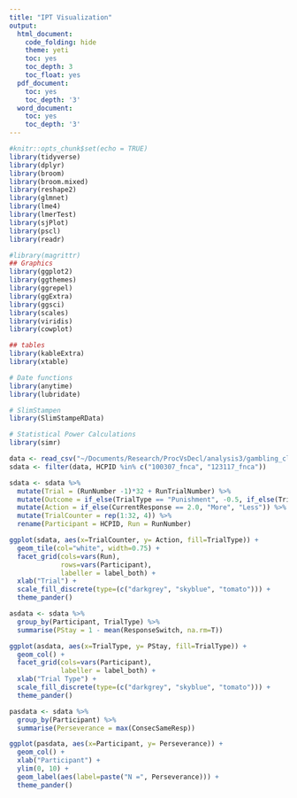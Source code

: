 ```yaml
---
title: "IPT Visualization"
output:
  html_document:
    code_folding: hide
    theme: yeti
    toc: yes
    toc_depth: 3
    toc_float: yes
  pdf_document:
    toc: yes
    toc_depth: '3'
  word_document:
    toc: yes
    toc_depth: '3'
---
```


```r
#knitr::opts_chunk$set(echo = TRUE)
library(tidyverse)
library(dplyr)
library(broom)
library(broom.mixed)
library(reshape2)
library(glmnet)
library(lme4)
library(lmerTest)
library(sjPlot)
library(pscl)
library(readr)

#library(magrittr)
## Graphics
library(ggplot2)
library(ggthemes)
library(ggrepel)
library(ggExtra)
library(ggsci)
library(scales)
library(viridis)
library(cowplot)

## tables
library(kableExtra)
library(xtable)

# Date functions
library(anytime)
library(lubridate)

# SlimStampen
library(SlimStampeRData)

# Statistical Power Calculations
library(simr)
```

```r
data <- read_csv("~/Documents/Research/ProcVsDecl/analysis3/gambling_clean_data.csv")
sdata <- filter(data, HCPID %in% c("100307_fnca", "123117_fnca"))

sdata <- sdata %>%
  mutate(Trial = (RunNumber -1)*32 + RunTrialNumber) %>%
  mutate(Outcome = if_else(TrialType == "Punishment", -0.5, if_else(TrialType == "Neutral", 0, 1))) %>%
  mutate(Action = if_else(CurrentResponse == 2.0, "More", "Less")) %>%
  mutate(TrialCounter = rep(1:32, 4)) %>%
  rename(Participant = HCPID, Run = RunNumber)
```

```r
ggplot(sdata, aes(x=TrialCounter, y= Action, fill=TrialType)) +
  geom_tile(col="white", width=0.75) +
  facet_grid(cols=vars(Run), 
             rows=vars(Participant),
             labeller = label_both) +
  xlab("Trial") +
  scale_fill_discrete(type=(c("darkgrey", "skyblue", "tomato"))) +
  theme_pander()
```

```r
asdata <- sdata %>%
  group_by(Participant, TrialType) %>%
  summarise(PStay = 1 - mean(ResponseSwitch, na.rm=T))

ggplot(asdata, aes(x=TrialType, y= PStay, fill=TrialType)) +
  geom_col() +
  facet_grid(cols=vars(Participant),
             labeller = label_both) +
  xlab("Trial Type") +
  scale_fill_discrete(type=(c("darkgrey", "skyblue", "tomato"))) +
  theme_pander()
```

```r
pasdata <- sdata %>%
  group_by(Participant) %>%
  summarise(Perseverance = max(ConsecSameResp))

ggplot(pasdata, aes(x=Participant, y= Perseverance)) +
  geom_col() +
  xlab("Participant") +
  ylim(0, 10) +
  geom_label(aes(label=paste("N =", Perseverance))) +
  theme_pander()
```